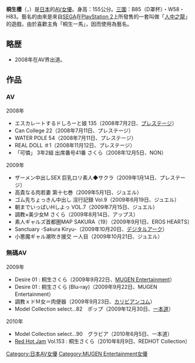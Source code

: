 {{AV女優|
|モデル名=桐生 さくら
|ふりがな=きりゅう　さくら
|画像ファイル=
|別名=松下 美咲
|愛称=
|生年=1989
|生月=3
|生日=9
|出身地={{JPN}}
|血液型=
|瞳の色=
|毛髪の色=
|時点=2009年10月
|身長=155
|体重=
|バスト=85
|ウエスト=58
|ヒップ=83
|カップ=D
|股下=
|靴=
|身体備考=
|デビュー=
|ジャンル=
|AV出演期間=2008年 -
|活動備考=
|他の活動=
|その他=
|FMD=
|IMDb=
}}
'''桐生櫻'''（{{lang-ja|桐生さくら、きりゅう さくら}}，{{bd|1989年|3月9日|}}）是[[日本|日本]]的[[AV女優|AV女優]]。身高：155公分。[[三圍|三圍]]：B85（D罩杯）・W58・H83。藝名的由來是來自[[SEGA|SEGA]]在[[PlayStation_2|PlayStation 2]]上所發售的一套叫做「[[人中之龍|人中之龍]]」的遊戲，由於喜歡主角「桐生一馬」，因而使用為藝名。

== 略歴 ==
* 2008年在AV界出道。

== 作品 ==
=== AV ===
;2008年
* エスカレートするドしろーと娘 135（2008年7月2日、[[プレステージ_(アダルトビデオ)|プレステージ]]）
* Can College 22（2008年7月11日、プレステージ）
* WATER POLE 54（2008年7月11日、プレステージ）
* REAL DOLL ＃1（2008年11月12日、プレステージ）
* 「可憐」 3年2組 出席番号41番 さくら（2008年12月5日、NON）

;2009年
* ザーメン中出しSEX 巨乳ロリ素人◆サクラ（2009年1月14日、プレステージ）
* 高貴なる肉若妻 第十七巻（2009年5月1日、ジュエル）
* ゴム先ちょっきん中出し 淫行記録 Vol.9（2009年6月19日、ジュエル）
* 朝までいっぱいHしよっ VOL.7（2009年7月15日、ジュエル）
* 調教×美少女M さくら（2009年8月14日、アップス）
* 素人ギャルズ首都圏MAP SAKURA（19）（2009年9月1日、EROS HEARTS）
* Sanctuary -Sakura Kiryu-（2009年10月20日、[[デジタルアーク|デジタルアーク]]）
* 小悪魔ギャル潮吹き援交 一人目（2009年10月21日、ジュエル）

=== 無碼AV ===
;2009年
* Desire 01 : 桐生さくら（2009年9月22日、[[MUGEN_Entertainment|MUGEN Entertainment]]）
* Desire 01 : 桐生さくら (Blu-ray)（2009年9月22日、MUGEN Entertainment）
* 調教ｘドＭ女＝肉便器（2009年9月23日、[[カリビアンコム|カリビアンコム]]）
* Model Collection select...82　ポップ（2009年12月30日、[[一本道|一本道]]）

;2010年
* Model Collection select...90　グラビア（2010年6月5日、一本道）
* [[Red_Hot_Jam|Red Hot Jam]] Vol.153 : 桐生さくら（2010年8月9日、REDHOT Collection）



{{DEFAULTSORT:Kiryuu Sakura}}
[[Category:日本AV女優|Category:日本AV女優]]
[[Category:MUGEN_Entertainment女優|Category:MUGEN Entertainment女優]]